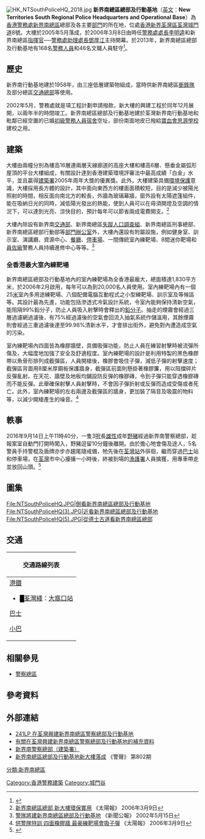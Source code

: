 {{Pathnav|香港警務處|香港警務處架構|警察總區|frame=1}}
[[File:HK_NTSouthPoliceHQ_2018.jpg|thumb]]
'''新界南總區總部及行動基地'''（[[英文|英文]]：'''New Territories South Regional Police Headquarters and Operational Base'''）為[[香港警務處|香港警務處]][[新界南總區|新界南總區]]總部及各主要[[香港警務處架構|部門]]的所在地，位處[[香港|香港]][[新界|新界]][[荃灣區|荃灣區]][[荃灣|荃灣]][[城門道|城門道]]8號。大樓於2005年5月落成，於2006年3月8日由時任[[警務處處長|警務處處長]][[李明逵|李明逵]]和新界南總區[[指揮官|指揮官]]──[[警務處助理處長|警務處助理處長]][[鄧厚江|鄧厚江]]主持開幕。於2013年，新界南總區總部及行動基地有168名[[警務人員|警務人員]]和46名文職人員駐守<ref>{{Cite web |url=http://www.police.gov.hk/info/review/2013/text/tc/HKPF_TChi12.html#p05 |title=香港警務處人員編制分布表 |access-date=2014-10-30 |archive-date=2014-10-30 |archive-url=https://web.archive.org/web/20141030071948/http://www.police.gov.hk/info/review/2013/text/tc/HKPF_TChi12.html#p05 |dead-url=no }}</ref>。

==歷史==
新界南行動基地建於1958年，由三座低層建築物組成，當時供新界南總區[[衝鋒隊|衝鋒隊]]及部分總區[[交通總部|交通總部]]等使用。

2002年5月，警務處就是項工程計劃申請撥款，新大樓的興建工程於同年12月展開，以兩年半的時間竣工。新界南總區總部及行動基地建於荃灣新界南行動基地和毗鄰已經空置的已婚[[初級警務人員|初級警務人員]][[宿舍|宿舍]]空址，部份南面地皮已撥給[[寶血會思源學校|寶血會思源學校]]建校之用。

==建築==
大樓由兩幢分別為樓高16層連兩層天線廊道的高座大樓和樓高6層、懸垂金屬弧形屋頂的平台大樓組成，有關設計達到香港建築環境評審法中最高成績「白金」水平，並且贏得[[建築署|建築署]]2005年周年大獎的優異獎。此外，大樓建築具備[[環境保護|環境保護]]意識，大樓採用長方體的設計，其中面向東西方的樓面面積較短，目的是減少被陽光照射的時間，相反面向南北方的較長，外牆為玻璃幕牆，窗外設有太陽遮篷組件，能在吸納日光的同時，減低陽光發出的熱能，使到人員可以在毋須開燈及空調的情況下，可以達到光亮、涼快目的，預計每年可以節省兩成電費開支。<ref>[http://the-sun.on.cc/channels/news/20060309/20060309024020_0000_1.html 新界南總區總部 新大樓環保實用] {{Wayback|url=http://the-sun.on.cc/channels/news/20060309/20060309024020_0000_1.html |date=20131216061912 }} 《太陽報》 2006年3月9日</ref>

大樓內除設有新界南[[中華民國交通部|交通部]]、新界南總區[[失蹤人口調查組|失蹤人口調查組]]、新界南總區刑事總部、新界南總區總部行動部等[[香港警務處|部門]][[辦公室|辦公室]]外，大樓內還設有附屬設施，例如健身室、訓示室、演講廳、資源中心、[[餐廳|餐廳]]、[[停車場|停車場]]、一間傳統室內練靶場、8間迷你靶場和[[員佐級|員佐級]]警務人員持續進修中心等等。<ref>[http://www.info.gov.hk/gia/general/200205/15/0515132.htm 警隊將建新界南總區總部及行動基地] {{Wayback|url=http://www.info.gov.hk/gia/general/200205/15/0515132.htm |date=20191031100410 }} 《新聞公報》 2002年5月15日</ref>

===全香港最大室內練靶場===
新界南總區總部及行動基地內的室內練靶場為全香港最龐大，總面積達1,830平方米，於2006年2月啟用，每年可以為到20,000名人員使用。室內練靶場內有一個25[[米_(單位)|米]]室內多用途練靶場、八個配備電腦互動程式之小型練靶場、訓示室及等候區等。其設計最為先進，功能包括滲透式冷氣設計系統，令室內能夠保持清新空氣，能阻隔99%鉛分子，防止人員吸入射擊時會釋出的[[鉛|鉛]][[分子|分子]]。抽走的煙霧會經過三層過濾網過濾後，有75%經過濾後的空氣會回流入抽氣系統作儲溫用，其餘煙霧則會經過三重過濾後達至99.98%清新水平，才會排出街外，避免對內遭造成空氣的污染。

室內練靶場內四面皆為橡膠牆壁，具備吸彈功能，防止人員在練習射擊時被流彈所傷及，大幅度地加強了安全及舒適程度。室內練靶場的設計是利用特製的黑色橡膠帶以魚骨形排列成截彈區，人員開槍後，橡膠會吸住子彈，減低子彈的射擊速度；截彈區背面用8厘米厚鋼板保護牆身，截彈區前面則懸掛著橡膠簾，用以阻擋碎片反彈亂射。在天花、牆壁及地板均鋪設防反彈的橡膠磚，令到子彈只能穿透橡膠磚而不能反彈。此舉確保射擊人員射擊時，不會因子彈折射或反彈而造成受傷或者死亡。此外，室內練靶場的左右兩邊及截彈區的牆身，更加裝了隔音及吸震的物料等，以減少開槍產生的噪音。<ref>[http://the-sun.on.cc/channels/news/20060309/20060309024020_0000.html 供警隊特訓 四面橡膠牆 最豪練靶場會吸子彈] {{Wayback|url=http://the-sun.on.cc/channels/news/20060309/20060309024020_0000.html |date=20131216062004 }} 《太陽報》 2006年3月9日</ref>

==軼事==
2016年9月14日上午11時40分，一隻3[[呎|呎]]長[[雄性|雄性]]成年[[野豬|野豬]]經過新界南警察總部，趁報案室自動門打開時闖入，野豬逗留10分鐘後離開。由於擔心牠會傷及途人，5名警員手持警棍及盾牌亦步亦趨尾隨戒備，牠先後在[[荃灣站|荃灣站]]外徘徊，繼而穿過[[巴士|巴士]]站和停車場，在[[荃灣|荃灣]]市中心擾攘一小時後，終被到場的[[漁護署|漁護署]]人員擒獲，用專車帶走並放回山頭。<ref>{{cite web |url=http://hk.apple.nextmedia.com/news/art/20160915/19771458 |title=野豬闖警署後逛街 |publisher=[[蘋果日報_(香港)|蘋果日報 (香港)]] |date=2016年9月15日 |access-date=2016年9月15日 |archive-date=2016年10月24日 |archive-url=https://web.archive.org/web/20161024061908/http://hk.apple.nextmedia.com/news/art/20160915/19771458 |dead-url=no }}{{zh-hant}}</ref>

==圖集==
<gallery>
File:NTSouthPoliceHQ.JPG|側看新界南總區總部及行動基地
File:NTSouthPoliceHQ(3).JPG|近看新界南總區總部及行動基地
File:NTSouthPoliceHQ(5).JPG|從德士古道看新界南總區總部
</gallery>

==交通==
{| class="mw-collapsible mw-collapsed wikitable" style="margin: 0 auto; width: 100%;" 
! 交通路線列表
|-
|
;[[港鐵|港鐵]]
*<font color="{{荃灣綫色彩}}">█</font>[[荃灣綫|荃灣綫]]：[[大窩口站|大窩口站]]
;[[香港巴士|巴士]]
{{九龍新界巴士簡單列表|30|31|36|38A|40|42C|48X|57M|58M|58P|59A|61M|67M|68A|69M|69P|73X|235|260C|265M|269M|273P|278X}}
{{大嶼山巴士簡單列表|A31|E31|E32}}
;[[香港小巴|小巴]]
{{新界專線小巴簡單列表|83A|86|86A|86M|302|401|409|409K|409S}}
|}

==相關參見==
* [[警察總區|警察總區]]

==參考資料==
{{reflist}}

==外部連結==
{{commonscat|New Territories South Regional Police Headquarters}}
* [http://www.legco.gov.hk/yr01-02/chinese/panels/se/papers/se0117cb2-833-4c.pdf 241LP 在荃灣興建新界南總區警察總部及行動基地] {{Wayback|url=http://www.legco.gov.hk/yr01-02/chinese/panels/se/papers/se0117cb2-833-4c.pdf |date=20191104095726 }}
* [http://www.legco.gov.hk/yr01-02/chinese/panels/se/papers/se0307cb2-1218-4c.pdf 有關在荃灣興建新界南總區警察總部及行動基地的補充資料] {{Wayback|url=http://www.legco.gov.hk/yr01-02/chinese/panels/se/papers/se0307cb2-1218-4c.pdf |date=20191104095736 }}
* [https://web.archive.org/web/20070310144625/http://www.archsd.gov.hk/english/reports/sustain_report_2006/c/our_sustainable2.html 新界南警察總部（建築署）]
* [http://www.police.gov.hk/offbeat/802/chi/n04.htm 新界南總區總部及行動基地新大樓落成] {{Wayback|url=http://www.police.gov.hk/offbeat/802/chi/n04.htm |date=20191005162137 }} 《警聲》 第802期

{{香港警務設置}}

[[Category:香港警務建築|Category:香港警務建築]]
[[Category:城門谷|Category:城門谷]]
[[分類:新界南總區|分類:新界南總區]]